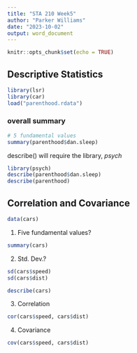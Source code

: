 ```yaml
---
title: "STA 210 Week5"
author: "Parker Williams"
date: "2023-10-02"
output: word_document
---
```


```r
knitr::opts_chunk$set(echo = TRUE)
```

## Descriptive Statistics

```r
library(lsr)
library(car)
load("parenthood.rdata")
```

### overall summary

```r
# 5 fundamental values
summary(parenthood$dan.sleep)
```

describe() will require the library, *psych*
```r
library(psych)
describe(parenthood$dan.sleep)
describe(parenthood)
```

## Correlation and Covariance
```r
data(cars)
```

1. Five fundamental values?
```r
summary(cars)
```

2. Std. Dev.?
```r
sd(cars$speed)
sd(cars$dist)

describe(cars)
```

3. Correlation
```r
cor(cars$speed, cars$dist)
```

4. Covariance
```r
cov(cars$speed, cars$dist)
```




